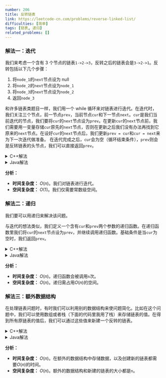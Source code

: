 ```yaml
---
number: 206
title: 反转链表
link: https://leetcode-cn.com/problems/reverse-linked-list/
difficulties: [简单]
tags: [链表, 递归]
related_problems: []
---
```


<h3 id="solution_1">解法一：迭代</h3>

我们来考虑一个含有 3 个节点的链表`1->2->3`，反转之后的链表会是`3->2->1`。反转包括以下几个步骤：

1. 将`node_1`的`next`节点设为 null
2. 将`node_2`的`next`节点设为`node_1`
3. 将`node_3`的`next`节点设为`node_2`
4. 返回`node_3`

和许多链表类题目一样，我们用一个 while 循环来对链表进行迭代。在迭代时，我们关注三个节点，前一节点`prev`，当前节点`cur`和下一节点`next`。`cur`是我们当前迭代的节点，我们要将`cur`的`next`节点设为`prev`。在更新`cur`的`next`节点前，我们需要用一变量存储`cur`原先的`next`节点，否则在更新之后我们没有办法再找到它原来的`next`节点。在设好`cur`的`next`节点后，我们更新`prev = cur`和`cur = next`来为下一次迭代做准备。
在迭代完成之后，`cur`会为空（循环结束条件），`prev`则会是反转链表的头节点，我们可以直接返回`prev`。

<details class="code-details">
    <summary>C++解法</summary>

```cpp
/**
 * Definition for singly-linked list.
 * struct ListNode {
 *     int val;
 *     ListNode *next;
 *     ListNode() : val(0), next(nullptr) {}
 *     ListNode(int x) : val(x), next(nullptr) {}
 *     ListNode(int x, ListNode *next) : val(x), next(next) {}
 * };
 */
class Solution {
public:
    ListNode* reverseList(ListNode* head) {
        ListNode* prev = NULL;
        ListNode* cur = head;

        while (cur) {
            ListNode* next = cur->next;
            cur->next = prev;
            prev = cur;
            cur = next;
        }

        return prev;
    }
};
```

</details>

<details class="code-details">
    <summary>Java解法</summary>

```java
/**
 * Definition for singly-linked list.
 * public class ListNode {
 *     int val;
 *     ListNode next;
 *     ListNode() {}
 *     ListNode(int val) { this.val = val; }
 *     ListNode(int val, ListNode next) { this.val = val; this.next = next; }
 * }
 */
class Solution {
    public ListNode reverseList(ListNode head) {
        ListNode prev = null;
        ListNode cur = head;

        while (cur != null) {
            ListNode next = cur.next;
            cur.next = prev;
            prev = cur;
            cur = next;
        }

        return prev;
    }
}
```

</details>

**分析：**

- **时间复杂度：** $O(n)$。我们对链表进行迭代。
- **空间复杂度：** $O(1)$。我们仅需要常数级空间。

<h3 id="solution_2">解法二：递归</h3>

我们要可以用递归来解决该问题。

与迭代的想法类似，我们定义一个含有`cur`和`prev`两个参数的递归函数。在递归函数里我们将`cur`的`next`节点设为`prev`，并继续调用递归函数。基础条件是当`cur`为空时，我们返回`prev`。

<details class="code-details">
    <summary>C++解法</summary>

```cpp
/**
 * Definition for singly-linked list.
 * struct ListNode {
 *     int val;
 *     ListNode *next;
 *     ListNode() : val(0), next(nullptr) {}
 *     ListNode(int x) : val(x), next(nullptr) {}
 *     ListNode(int x, ListNode *next) : val(x), next(next) {}
 * };
 */
class Solution {
private:
    ListNode* reverseListHelper(ListNode* cur, ListNode* prev) {
        if (!cur) {
            return prev;
        }

        ListNode* next = cur->next;
        cur->next = prev;
        return reverseListHelper(next, cur);
    }

public:
    ListNode* reverseList(ListNode* head) {
        return reverseListHelper(head, NULL);
    }
};
```

</details>

<details class="code-details">
    <summary>Java解法</summary>

```java
/**
 * Definition for singly-linked list.
 * public class ListNode {
 *     int val;
 *     ListNode next;
 *     ListNode() {}
 *     ListNode(int val) { this.val = val; }
 *     ListNode(int val, ListNode next) { this.val = val; this.next = next; }
 * }
 */
class Solution {
    private ListNode reverseListHelper(ListNode cur, ListNode prev) {
        if (cur == null) {
            return prev;
        }

        ListNode next = cur.next;
        cur.next = prev;
        return reverseListHelper(next, cur);
    }

    public ListNode reverseList(ListNode head) {
        return reverseListHelper(head, null);
    }
}
```

</details>

**分析：**

- **时间复杂度：** $O(n)$。递归函数会被调用`n`次。
- **空间复杂度：** $O(n)$。递归需占用$O(n)$的空间。

<h3 id="solution_3">解法三：额外数据结构</h3>

在处理链表问题时，有时我们可以利用别的数据结构来使问题简化。比如在这个问题中，我们可以使用数组或者栈（下面的代码里我用了栈）来存储链表的值。在得到所有原链表的值后，我们可以通过这些值来新建一个反转的链表。

<details class="code-details">
    <summary>C++解法</summary>

```cpp
/**
 * Definition for singly-linked list.
 * struct ListNode {
 *     int val;
 *     ListNode *next;
 *     ListNode() : val(0), next(nullptr) {}
 *     ListNode(int x) : val(x), next(nullptr) {}
 *     ListNode(int x, ListNode *next) : val(x), next(next) {}
 * };
 */
class Solution {
public:
    ListNode* reverseList(ListNode* head) {
        ListNode* cur = head;
        stack<int> s;
        while (cur) {
            s.push(cur->val);
            cur = cur->next;
        }

        ListNode* dummy = new ListNode();
        cur = dummy;
        while (!s.empty()) {
            cur->next = new ListNode(s.top());
            s.pop();
            cur = cur->next;
        }

        return dummy->next;
    }
};
```

</details>

<details class="code-details">
    <summary>Java解法</summary>

```java
/**
 * Definition for singly-linked list.
 * public class ListNode {
 *     int val;
 *     ListNode next;
 *     ListNode() {}
 *     ListNode(int val) { this.val = val; }
 *     ListNode(int val, ListNode next) { this.val = val; this.next = next; }
 * }
 */
class Solution {
    public ListNode reverseList(ListNode head) {
        ListNode cur = head;
        Stack<Integer> stack = new Stack<>();
        while (cur != null) {
            stack.push(cur.val);
            cur = cur.next;
        }

        ListNode dummy = new ListNode();
        cur = dummy;
        while (!stack.empty()) {
            cur.next = new ListNode(stack.pop());
            cur = cur.next;
        }

        return dummy.next;
    }
}
```

</details>

**分析：**

- **时间复杂度：** $O(n)$。在额外的数据结构中存储数据，以及创建新的链表都需要$O(n)$的时间。
- **空间复杂度：** $O(n)$。额外的数据结构和新建的链表的大小都是`n`。

